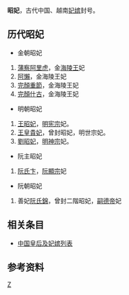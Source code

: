 '''昭妃'''，古代中国、越南[[妃嫔|妃嫔]]封号。

== 历代昭妃 ==
*金朝昭妃
#[[蒲察阿里虎|蒲察阿里虎]]，金[[海陵王|海陵王]]妃
#[[阿懶|阿懶]]，金海陵王妃
#[[完顏重節|完顏重節]]，金海陵王妃
#[[完顏什古|完顏什古]]，金海陵王妃
*明朝昭妃
#[[端榮昭妃王氏|王昭妃]]，[[明宪宗|明宪宗]]妃。
#[[王貴妃_(明世宗)|王皇貴妃]]，曾封昭妃，明世宗妃。
#[[劉昭妃_(明神宗)|劉昭妃]]，[[明神宗|明神宗]]妃。
*阮主昭妃
#[[阮氏卞|阮氏卞]]，[[阮顯宗|阮顯宗]]妃
*阮朝昭妃
#善妃[[阮氏錦|阮氏錦]]，曾封二階昭妃，[[嗣德帝|嗣德帝]]妃

== 相关条目 ==
*[[中国皇后及妃嫔列表|中国皇后及妃嫔列表]]

== 参考资料 ==

{{Reflist|2}}

{{历史小作品}}

[[Category:中国妃的位号|Z]]